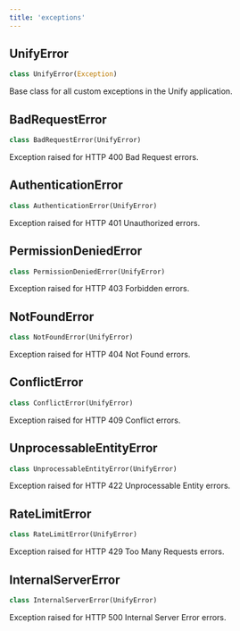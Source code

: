```yaml
---
title: 'exceptions'
---
```


<a id="exceptions.UnifyError"></a>

## UnifyError

```python
class UnifyError(Exception)
```

Base class for all custom exceptions in the Unify application.

<a id="exceptions.BadRequestError"></a>

## BadRequestError

```python
class BadRequestError(UnifyError)
```

Exception raised for HTTP 400 Bad Request errors.

<a id="exceptions.AuthenticationError"></a>

## AuthenticationError

```python
class AuthenticationError(UnifyError)
```

Exception raised for HTTP 401 Unauthorized errors.

<a id="exceptions.PermissionDeniedError"></a>

## PermissionDeniedError

```python
class PermissionDeniedError(UnifyError)
```

Exception raised for HTTP 403 Forbidden errors.

<a id="exceptions.NotFoundError"></a>

## NotFoundError

```python
class NotFoundError(UnifyError)
```

Exception raised for HTTP 404 Not Found errors.

<a id="exceptions.ConflictError"></a>

## ConflictError

```python
class ConflictError(UnifyError)
```

Exception raised for HTTP 409 Conflict errors.

<a id="exceptions.UnprocessableEntityError"></a>

## UnprocessableEntityError

```python
class UnprocessableEntityError(UnifyError)
```

Exception raised for HTTP 422 Unprocessable Entity errors.

<a id="exceptions.RateLimitError"></a>

## RateLimitError

```python
class RateLimitError(UnifyError)
```

Exception raised for HTTP 429 Too Many Requests errors.

<a id="exceptions.InternalServerError"></a>

## InternalServerError

```python
class InternalServerError(UnifyError)
```

Exception raised for HTTP 500 Internal Server Error errors.

<a id="_caching"></a>
